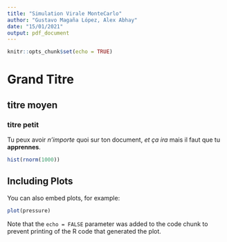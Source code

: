 ```yaml
---
title: "Simulation Virale MonteCarlo"
author: "Gustavo Magaña López, Alex Abhay"
date: "15/01/2021"
output: pdf_document
---
```


```r
knitr::opts_chunk$set(echo = TRUE)
```

# Grand Titre

## titre moyen

### titre petit

Tu peux avoir *n'importe* quoi sur ton document, _et ça ira_  mais il faut
que tu **apprennes**.

```r
hist(rnorm(1000))
```


## Including Plots

You can also embed plots, for example:

```r
plot(pressure)
```

Note that the `echo = FALSE` parameter was added to the code chunk to prevent printing of the R code that generated the plot.
